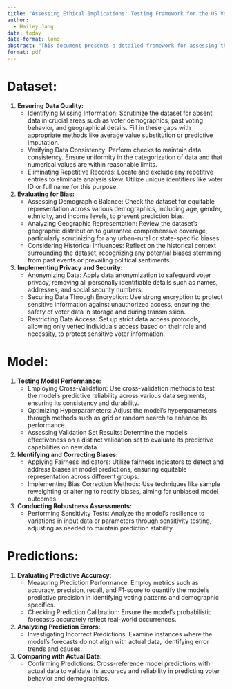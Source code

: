 ```yaml
---
title: "Assessing Ethical Implications: Testing Framework for the US Voter Prediction Model (UVPM)"
author: 
  - Hailey Jang
date: today
date-format: long
abstract: "This document presents a detailed framework for assessing the US Voter Prediction Model (UVPM), focusing on its data sources, algorithmic approach, and predictive accuracy. It aims to safeguard the model's ethical standards by ensuring its fairness, accuracy, and dependability in forecasting the voting tendencies and demographic details of U.S. voters."
format: pdf
---
```


# Dataset:

1. **Ensuring Data Quality:**
   - Identifying Missing Information: Scrutinize the dataset for absent data in crucial areas such as voter demographics, past voting behavior, and geographical details. Fill in these gaps with appropriate methods like average value substitution or predictive imputation.
   - Verifying Data Consistency: Perform checks to maintain data consistency. Ensure uniformity in the categorization of data and that numerical values are within reasonable limits.
   - Eliminating Repetitive Records: Locate and exclude any repetitive entries to eliminate analysis skew. Utilize unique identifiers like voter ID or full name for this purpose.

2. **Evaluating for Bias:**
   - Assessing Demographic Balance: Check the dataset for equitable representation across various demographics, including age, gender, ethnicity, and income levels, to prevent prediction bias.
   - Analyzing Geographic Representation: Review the dataset’s geographic distribution to guarantee comprehensive coverage, particularly scrutinizing for any urban-rural or state-specific biases.
   - Considering Historical Influences: Reflect on the historical context surrounding the dataset, recognizing any potential biases stemming from past events or prevailing political sentiments.

3. **Implementing Privacy and Security:**
   - Anonymizing Data: Apply data anonymization to safeguard voter privacy, removing all personally identifiable details such as names, addresses, and social security numbers.
   - Securing Data Through Encryption: Use strong encryption to protect sensitive information against unauthorized access, ensuring the safety of voter data in storage and during transmission.
   - Restricting Data Access: Set up strict data access protocols, allowing only vetted individuals access based on their role and necessity, to protect sensitive voter information.

# Model:

1. **Testing Model Performance:**
   - Employing Cross-Validation: Use cross-validation methods to test the model’s predictive reliability across various data segments, ensuring its consistency and durability.
   - Optimizing Hyperparameters: Adjust the model’s hyperparameters through methods such as grid or random search to enhance its performance.
   - Assessing Validation Set Results: Determine the model’s effectiveness on a distinct validation set to evaluate its predictive capabilities on new data.

2. **Identifying and Correcting Biases:**
   - Applying Fairness Indicators: Utilize fairness indicators to detect and address biases in model predictions, ensuring equitable representation across different groups.
   - Implementing Bias Correction Methods: Use techniques like sample reweighting or altering to rectify biases, aiming for unbiased model outcomes.

3. **Conducting Robustness Assessments:**
   - Performing Sensitivity Tests: Analyze the model's resilience to variations in input data or parameters through sensitivity testing, adjusting as needed to maintain prediction stability.

# Predictions:

1. **Evaluating Predictive Accuracy:**
   - Measuring Prediction Performance: Employ metrics such as accuracy, precision, recall, and F1-score to quantify the model's predictive precision in identifying voting patterns and demographic specifics.
   - Checking Prediction Calibration: Ensure the model's probabilistic forecasts accurately reflect real-world occurrences.

2. **Analyzing Prediction Errors:**
   - Investigating Incorrect Predictions: Examine instances where the model’s forecasts do not align with actual data, identifying error trends and causes.

3. **Comparing with Actual Data:**
   - Confirming Predictions: Cross-reference model predictions with actual data to validate its accuracy and reliability in predicting voter behavior and demographics.